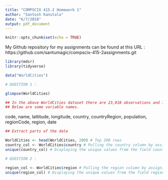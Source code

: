 ```yaml
---
title: "COMPSCIX 415.2 Homework 1"
author: "Santosh Kanutala"
date: "6/7/2018"
output: pdf_document
---
```


```r
knitr::opts_chunk$set(echo = TRUE)
```
My Github repository for my assignments can be found at this URL : https://github.com/santumagic/compscix-415-2assignments.git


```r
library(mdsr)
library(tidyverse)
```


```r
data("WorldCities")
```


```r
# QUESTION 1 :

glimpse(WorldCities)
```

```r
## In the above WorldCities dataset there are 23,018 observations and 10 Variables. 
## Below are some variable names.
```
code, name, lattitude, longitude, country, countryRegion, population, regionCode, region, date


```r
## Extract parts of the data

WorldCities <- head(WorldCities, 200) # Top 200 rows
country_col <- WorldCities$country # Pulling the country column by assigning it to country_col
unique(country_col) # Displaying the unique values from the field country_col

```


```r
# QUESTION 2 :

region_col <- WorldCities$region # Pulling the region column by assigning it to region_col
unique(region_col) # Displaying the unique values from the field region
```








